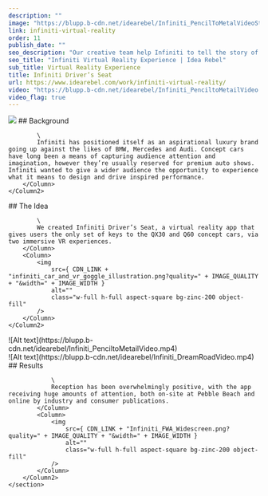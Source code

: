 ```yaml
---
description: ""
image: "https://blupp.b-cdn.net/idearebel/Infiniti_PencilToMetalVideoStill_Widescreen-1280x720.jpg?quality=80"
link: infiniti-virtual-reality
order: 11
publish_date: ""
seo_description: "Our creative team help Infiniti to tell the story of the QX30 concept car creating a vr experience with a 360degree view. Download the app to see the result"
seo_title: "Infiniti Virtual Reality Experience | Idea Rebel"
sub_title: Virtual Reality Experience
title: Infiniti Driver’s Seat
url: https://www.idearebel.com/work/infiniti-virtual-reality/
video: "https://blupp.b-cdn.net/idearebel/Infiniti_PenciltoMetailVideo.mp4"
video_flag: true
---
```


<section class="container mx-auto max-w-6xl py-10">
    <Column2>
        <Column>
            <img
                src={ CDN_LINK + "Infiniti_Car1_Tablet.jpg?quality=" + IMAGE_QUALITY + "&width=" + IMAGE_WIDTH }
                alt=""
                class="w-full h-full aspect-square bg-zinc-200 object-fill"
            />
        </Column>
        <Column>
            ## Background

            \
            Infiniti has positioned itself as an aspirational luxury brand going up against the likes of BMW, Mercedes and Audi. Concept cars have long been a means of capturing audience attention and imagination, however they’re usually reserved for premium auto shows. Infiniti wanted to give a wider audience the opportunity to experience what it means to design and drive inspired performance.
        </Column>
    </Column2>
</section>
<section class="container mx-auto max-w-6xl py-10">
    <Column2>
        <Column>
            ## The Idea

            \
            We created Infiniti Driver’s Seat, a virtual reality app that gives users the only set of keys to the QX30 and Q60 concept cars, via two immersive VR experiences.
        </Column>
        <Column>
            <img
                src={ CDN_LINK + "infiniti_car_and_vr_goggle_illustration.png?quality=" + IMAGE_QUALITY + "&width=" + IMAGE_WIDTH }
                alt=""
                class="w-full h-full aspect-square bg-zinc-200 object-fill"
            />
        </Column>
    </Column2>
</section>
<section class="container mx-auto max-w-6xl p-20 bg-secondary">
    <Column>
        ![Alt text](https://blupp.b-cdn.net/idearebel/Infiniti_PenciltoMetailVideo.mp4)
    </Column>
</section>
<section class="container mx-auto max-w-6xl p-20 bg-secondary">
    <Column>
        ![Alt text](https://blupp.b-cdn.net/idearebel/Infiniti_DreamRoadVideo.mp4)
    </Column>
</section
<section class="bg-secondary mt-20">
    <section class="container mx-auto max-w-6xl py-20">
        <Column2>
            <Column>
                ## Results

                \
                Reception has been overwhelmingly positive, with the app receiving huge amounts of attention, both on-site at Pebble Beach and online by industry and consumer publications.
            </Column>
            <Column>
                <img
                    src={ CDN_LINK + "Infiniti_FWA_Widescreen.png?quality=" + IMAGE_QUALITY + "&width=" + IMAGE_WIDTH }
                    alt=""
                    class="w-full h-full aspect-square bg-zinc-200 object-fill"
                />
            </Column>
        </Column2>
    </section>
</section>

<section class="container mx-auto max-w-6xl p-4 md:px-0 md:py-2">
    <Column>
        <div class="flex justify-between">
            <div>
            <PreviousProject
                link="/work/hyundai-dealership-app/"
                title="Hyundai Dealership App"
            />
            </div>
            <NextProject
                link="/work/rogers/"
                title="Rogers Pick ’n Play"
            />
        </div>
    </Column>
</section>

